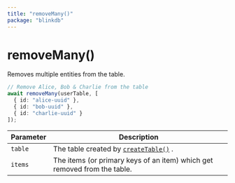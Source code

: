 ```yaml
---
title: "removeMany()"
package: "blinkdb"
---
```


# removeMany()

Removes multiple entities from the table.

```ts
// Remove Alice, Bob & Charlie from the table
await removeMany(userTable, [
  { id: "alice-uuid" },
  { id: "bob-uuid" },
  { id: "charlie-uuid" }
]);
```

| Parameter | Description                                                               |
| --------- | ------------------------------------------------------------------------- |
| `table`   | The table created by [`createTable()`](/docs/reference/createtable) .     |
| `items`    | The items (or primary keys of an item) which get removed from the table. |
